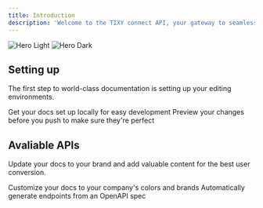 ```yaml
---
title: Introduction
description: 'Welcome to the TIXY connect API, your gateway to seamless event management and data-driven decision-making for events published on the TIXY platform. This API empowers event organizers by providing secure and efficient access to all event-related data. Whether you’re tracking ticket sales, analyzing event performance, or optimizing your marketing campaigns, the TIXY connect API offers robust endpoints to meet your needs.'
---
```


<img
  className="block dark:hidden"
  src="/images/hero-light.svg"
  alt="Hero Light"
/>
<img
  className="hidden dark:block"
  src="/images/hero-dark.svg"
  alt="Hero Dark"
/>

## Setting up

The first step to world-class documentation is setting up your editing environments.

<CardGroup cols={2}>
  <Card
    title="About TIXY connect"
    icon="pen-to-square"
    href="https://mintlify.com/docs/quickstart"
  >
    Get your docs set up locally for easy development
  </Card>
  <Card
    title="Authorization"
    icon="users"
    href="https://mintlify.com/docs/development"
  >
    Preview your changes before you push to make sure they're perfect
  </Card>
</CardGroup>

## Avaliable APIs

Update your docs to your brand and add valuable content for the best user conversion.

<CardGroup cols={2}>
  <Card
    title="Private API"
    icon="lock"
    href="https://mintlify.com/docs/settings/global"
  >
    Customize your docs to your company's colors and brands
  </Card>
  <Card
    title="Public API"
    icon="megaphone"
    href="https://mintlify.com/docs/api-playground/openapi"
  >
    Automatically generate endpoints from an OpenAPI spec
  </Card>
  
</CardGroup>
